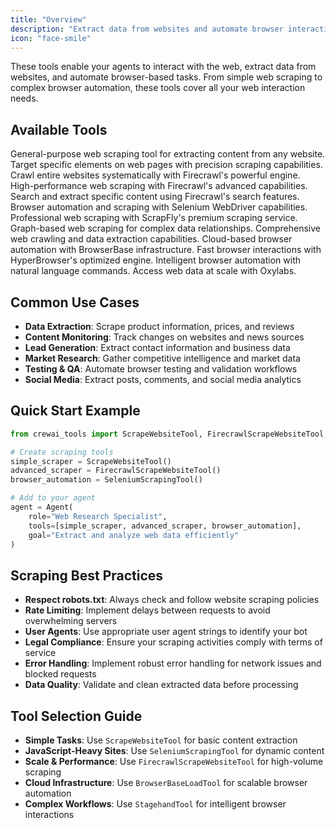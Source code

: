 ```yaml
---
title: "Overview"
description: "Extract data from websites and automate browser interactions with powerful scraping tools"
icon: "face-smile"
---
```


These tools enable your agents to interact with the web, extract data from websites, and automate browser-based tasks. From simple web scraping to complex browser automation, these tools cover all your web interaction needs.

## **Available Tools**

<CardGroup cols={2}>
  <Card title="Scrape Website Tool" icon="globe" href="/tools/web-scraping/scrapewebsitetool">
    General-purpose web scraping tool for extracting content from any website.
  </Card>

  <Card title="Scrape Element Tool" icon="crosshairs" href="/tools/web-scraping/scrapeelementfromwebsitetool">
    Target specific elements on web pages with precision scraping capabilities.
  </Card>

  <Card title="Firecrawl Crawl Tool" icon="spider" href="/tools/web-scraping/firecrawlcrawlwebsitetool">
    Crawl entire websites systematically with Firecrawl's powerful engine.
  </Card>

  <Card title="Firecrawl Scrape Tool" icon="fire" href="/tools/web-scraping/firecrawlscrapewebsitetool">
    High-performance web scraping with Firecrawl's advanced capabilities.
  </Card>

  <Card title="Firecrawl Search Tool" icon="magnifying-glass" href="/tools/web-scraping/firecrawlsearchtool">
    Search and extract specific content using Firecrawl's search features.
  </Card>

  <Card title="Selenium Scraping Tool" icon="robot" href="/tools/web-scraping/seleniumscrapingtool">
    Browser automation and scraping with Selenium WebDriver capabilities.
  </Card>

  <Card title="ScrapFly Tool" icon="plane" href="/tools/web-scraping/scrapflyscrapetool">
    Professional web scraping with ScrapFly's premium scraping service.
  </Card>

  <Card title="ScrapGraph Tool" icon="network-wired" href="/tools/web-scraping/scrapegraphscrapetool">
    Graph-based web scraping for complex data relationships.
  </Card>

  <Card title="Spider Tool" icon="spider" href="/tools/web-scraping/spidertool">
    Comprehensive web crawling and data extraction capabilities.
  </Card>

  <Card title="BrowserBase Tool" icon="browser" href="/tools/web-scraping/browserbaseloadtool">
    Cloud-based browser automation with BrowserBase infrastructure.
  </Card>

  <Card title="HyperBrowser Tool" icon="window-maximize" href="/tools/web-scraping/hyperbrowserloadtool">
    Fast browser interactions with HyperBrowser's optimized engine.
  </Card>

  <Card title="Stagehand Tool" icon="hand" href="/tools/web-scraping/stagehandtool">
    Intelligent browser automation with natural language commands.
  </Card>

  <Card title="Oxylabs Scraper Tool" icon="globe" href="/tools/web-scraping/oxylabsscraperstool">
    Access web data at scale with Oxylabs.
  </Card>
</CardGroup>

## **Common Use Cases**

- **Data Extraction**: Scrape product information, prices, and reviews
- **Content Monitoring**: Track changes on websites and news sources
- **Lead Generation**: Extract contact information and business data
- **Market Research**: Gather competitive intelligence and market data
- **Testing & QA**: Automate browser testing and validation workflows
- **Social Media**: Extract posts, comments, and social media analytics

## **Quick Start Example**

```python
from crewai_tools import ScrapeWebsiteTool, FirecrawlScrapeWebsiteTool, SeleniumScrapingTool

# Create scraping tools
simple_scraper = ScrapeWebsiteTool()
advanced_scraper = FirecrawlScrapeWebsiteTool()
browser_automation = SeleniumScrapingTool()

# Add to your agent
agent = Agent(
    role="Web Research Specialist",
    tools=[simple_scraper, advanced_scraper, browser_automation],
    goal="Extract and analyze web data efficiently"
)
```

## **Scraping Best Practices**

- **Respect robots.txt**: Always check and follow website scraping policies
- **Rate Limiting**: Implement delays between requests to avoid overwhelming servers
- **User Agents**: Use appropriate user agent strings to identify your bot
- **Legal Compliance**: Ensure your scraping activities comply with terms of service
- **Error Handling**: Implement robust error handling for network issues and blocked requests
- **Data Quality**: Validate and clean extracted data before processing

## **Tool Selection Guide**

- **Simple Tasks**: Use `ScrapeWebsiteTool` for basic content extraction
- **JavaScript-Heavy Sites**: Use `SeleniumScrapingTool` for dynamic content
- **Scale & Performance**: Use `FirecrawlScrapeWebsiteTool` for high-volume scraping
- **Cloud Infrastructure**: Use `BrowserBaseLoadTool` for scalable browser automation
- **Complex Workflows**: Use `StagehandTool` for intelligent browser interactions
